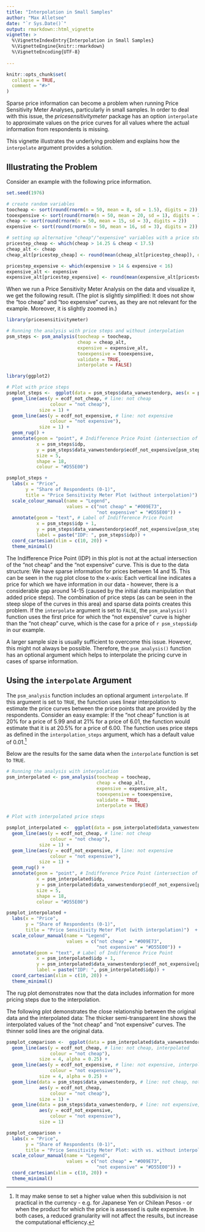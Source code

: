 ---
title: "Interpolation in Small Samples"
author: "Max Alletsee"
date: "`r Sys.Date()`"
output: rmarkdown::html_vignette
vignette: >
  %\VignetteIndexEntry{Interpolation in Small Samples}
  %\VignetteEngine{knitr::rmarkdown}
  %\VignetteEncoding{UTF-8}  
  
---

```{r setup, include = FALSE}
knitr::opts_chunk$set(
  collapse = TRUE,
  comment = "#>"
)
```

Sparse price information can become a problem when running Price Sensitivity Meter Analyses, particularly in small samples. In order to deal with this issue, the *pricesensitivitymeter* package has an option `interpolate` to approximate values on the price curves for all values where the actual information from respondents is missing.

This vignette illustrates the underlying problem and explains how the `interpolate` argument provides a solution.

## Illustrating the Problem

Consider an example with the following price information.

```{r}
set.seed(1976)

# create random variables
toocheap <- sort(round(rnorm(n = 50, mean = 8, sd = 1.5), digits = 2))
tooexpensive <- sort(round(rnorm(n = 50, mean = 20, sd = 1), digits = 2))
cheap <- sort(round(rnorm(n = 50, mean = 15, sd = 3), digits = 2))
expensive <- sort(round(rnorm(n = 50, mean = 16, sd = 3), digits = 2))

# setting up alternative "cheap"/"expensive" variables with a price step
pricestep_cheap <- which(cheap > 14.25 & cheap < 17.5)
cheap_alt <- cheap
cheap_alt[pricestep_cheap] <- round(mean(cheap_alt[pricestep_cheap]), digits = 2)

pricestep_expensive <- which(expensive > 14 & expensive < 16)
expensive_alt <- expensive
expensive_alt[pricestep_expensive] <- round(mean(expensive_alt[pricestep_expensive]), digits = 2)
```

When we run a Price Sensitivity Meter Analysis on the data and visualize it, we get the following result. (The plot is slightly simplified: It does not show the "too cheap" and "too expensive" curves, as they are not relevant for the example. Moreover, it is slightly zoomed in.)

```{r, fig.width = 7, fig.height = 4.5}
library(pricesensitivitymeter)

# Running the analysis with price steps and without interpolation
psm_steps <- psm_analysis(toocheap = toocheap,
                          cheap = cheap_alt,
                          expensive = expensive_alt,
                          tooexpensive = tooexpensive,
                          validate = TRUE,
                          interpolate = FALSE)

library(ggplot2)

# Plot with price steps
psmplot_steps <-  ggplot(data = psm_steps$data_vanwestendorp, aes(x = price)) +
  geom_line(aes(y = ecdf_not_cheap, # line: not cheap
                colour = "not cheap"),
            size = 1) +
  geom_line(aes(y = ecdf_not_expensive, # line: not expensive
                colour = "not expensive"),
            size = 1) +
  geom_rug() +
  annotate(geom = "point", # Indifference Price Point (intersection of "not cheap" and "not expensive")
           x = psm_steps$idp,
           y = psm_steps$data_vanwestendorp$ecdf_not_expensive[psm_steps$data_vanwestendorp$price == psm_steps$idp],
           size = 5,
           shape = 18,
           colour = "#D55E00")

psmplot_steps +
  labs(x = "Price",
       y = "Share of Respondents (0-1)",
       title = "Price Sensitivity Meter Plot (without interpolation)")  +
  scale_colour_manual(name = "Legend",
                      values = c("not cheap" = "#009E73",
                                 "not expensive" = "#D55E00")) +
  annotate(geom = "text", # Label of Indifference Price Point
           x = psm_steps$idp + 1,
           y = psm_steps$data_vanwestendorp$ecdf_not_expensive[psm_steps$data_vanwestendorp$price == psm_steps$idp] - 0.05,
           label = paste("IDP: ", psm_steps$idp)) +
  coord_cartesian(xlim = c(10, 20)) +
  theme_minimal()
```

The Indifference Price Point (IDP) in this plot is not at the actual intersection of the "not cheap" and the "not expensive" curve. This is due to the data structure: We have sparse information for prices between 14 and 15. This can be seen in the rug plot close to the x-axis: Each vertical line indicates a price for which we have information in our data - however, there is a considerable gap around 14-15 (caused by the initial data manipulation that added price steps). The combination of price steps (as can be seen in the steep slope of the curves in this area) and sparse data points creates this problem. If the `interpolate` argument is set to `FALSE`, the `psm_analysis()` function uses the first price for which the "not expensive" curve is higher than the "not cheap" curve, which is the case for a price of `r psm_steps$idp` in our example.

A larger sample size is usually sufficient to overcome this issue. However, this might not always be possible. Therefore, the `psm_analysis()` function has an optional argument which helps to interpolate the pricing curve in cases of sparse information.

## Using the `interpolate` Argument

The `psm_analysis` function includes an optional argument `interpolate`. If this argument is set to `TRUE`, the function uses linear interpolation to estimate the price curves between the price points that are provided by the respondents. Consider an easy example: If the "not cheap" function is at 20% for a price of 5.99 and at 21% for a price of 6.01, the function would estimate that it is at 20.5% for a price of 6.00. The function uses price steps as defined in the `interpolation_steps` argument, which has a default value of 0.01.^[It may make sense to set a higher value when this subdivision is not practical in the currency - e.g. for Japanese Yen or Chilean Pesos - or when the product for which the price is assessed is quite expensive. In both cases, a reduced granularity will not affect the results, but increase the computational efficiency.]

Below are the results for the same data when the `interpolate` function is set to `TRUE`.

```{r, fig.width=7, fig.height=4.5}
# Running the analysis with interpolation
psm_interpolated <- psm_analysis(toocheap = toocheap,
                                 cheap = cheap_alt,
                                 expensive = expensive_alt,
                                 tooexpensive = tooexpensive,
                                 validate = TRUE,
                                 interpolate = TRUE)

# Plot with interpolated price steps

psmplot_interpolated <-  ggplot(data = psm_interpolated$data_vanwestendorp, aes(x = price)) +
  geom_line(aes(y = ecdf_not_cheap, # line: not cheap
                colour = "not cheap"),
            size = 1) +
  geom_line(aes(y = ecdf_not_expensive, # line: not expensive
                colour = "not expensive"),
            size = 1) +
  geom_rug() +
  annotate(geom = "point", # Indifference Price Point (intersection of "cheap" and "expensive")
           x = psm_interpolated$idp,
           y = psm_interpolated$data_vanwestendorp$ecdf_not_expensive[psm_interpolated$data_vanwestendorp$price == psm_interpolated$idp],
           size = 5,
           shape = 18,
           colour = "#D55E00")

psmplot_interpolated +
  labs(x = "Price",
       y = "Share of Respondents (0-1)",
       title = "Price Sensitivity Meter Plot (with interpolation)")  +
  scale_colour_manual(name = "Legend",
                      values = c("not cheap" = "#009E73",
                                 "not expensive" = "#D55E00")) +
  annotate(geom = "text", # Label of Indifference Price Point
           x = psm_interpolated$idp + 1,
           y = psm_interpolated$data_vanwestendorp$ecdf_not_expensive[psm_interpolated$data_vanwestendorp$price == psm_interpolated$idp],
           label = paste("IDP: ", psm_interpolated$idp)) +
  coord_cartesian(xlim = c(10, 20)) +
  theme_minimal()
```

The rug plot demonstrates now that the data includes information for more pricing steps due to the interpolation.

The following plot demonstrates the close relationship between the original data and the interpolated data: The thicker semi-transparent line shows the interpolated values of the "not cheap" and "not expensive" curves. The thinner solid lines are the original data.

```{r, fig.width=7, fig.height=4.5, echo = FALSE}
psmplot_comparison <-  ggplot(data = psm_interpolated$data_vanwestendorp, aes(x = price)) +
  geom_line(aes(y = ecdf_not_cheap, # line: not cheap, interpolated
                colour = "not cheap"),
            size = 4, alpha = 0.25) +
  geom_line(aes(y = ecdf_not_expensive, # line: not expensive, interpolated
                colour = "not expensive"),
            size = 4, alpha = 0.25) +
  geom_line(data = psm_steps$data_vanwestendorp, # line: not cheap, not interpolated
            aes(y = ecdf_not_cheap, 
                colour = "not cheap"),
            size = 1) +
  geom_line(data = psm_steps$data_vanwestendorp, # line: not expensive, not interpolated
            aes(y = ecdf_not_expensive, 
                colour = "not expensive"),
            size = 1)

psmplot_comparison +
  labs(x = "Price",
       y = "Share of Respondents (0-1)",
       title = "Price Sensitivity Meter Plot: with vs. without interpolation")  +
  scale_colour_manual(name = "Legend",
                      values = c("not cheap" = "#009E73",
                                 "not expensive" = "#D55E00")) +
  coord_cartesian(xlim = c(10, 20)) +
  theme_minimal()
```
